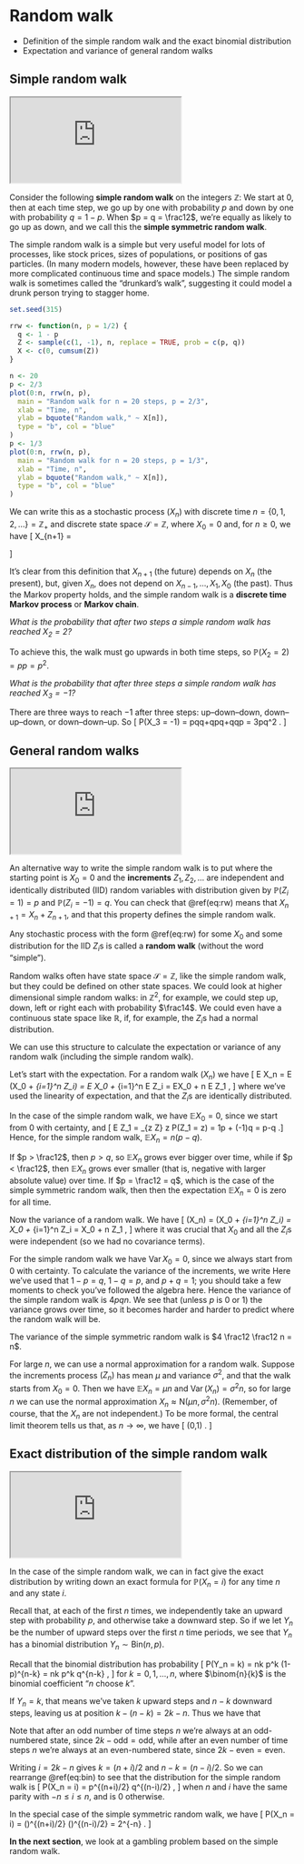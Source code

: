# Random walk  {#S02-random-walk}


\newcommand{\Var}{\operatorname{Var}}

::: {.mysummary}
* Definition of the simple random walk and the exact binomial distribution
* Expectation and variance of general random walks
:::



## Simple random walk {#simple-random-walk}


:::: {.videowrap}
::: {.videowrapper}
<iframe src="https://www.youtube.com/watch?v=GheAKHJCnuM"></iframe>
:::
::::



Consider the following **simple random walk** on the integers $\mathbb Z$: We start at $0$, then at each time step, we go up by one with probability $p$ and down by one with probability $q = 1-p$. When $p = q = \frac12$, we're equally as likely to go up as down, and we call this the **simple symmetric random walk**.

The simple random walk is a simple but very useful model for lots of processes, like stock prices, sizes of populations, or positions of gas particles. (In many modern models, however, these have been replaced by more complicated continuous time and space models.) The simple random walk is sometimes called the "drunkard's walk", suggesting it could model a drunk person trying to stagger home.

```r
set.seed(315)

rrw <- function(n, p = 1/2) {
  q <- 1 - p
  Z <- sample(c(1, -1), n, replace = TRUE, prob = c(p, q))
  X <- c(0, cumsum(Z))
}

n <- 20
p <- 2/3
plot(0:n, rrw(n, p),
  main = "Random walk for n = 20 steps, p = 2/3",
  xlab = "Time, n",
  ylab = bquote("Random walk," ~ X[n]),
  type = "b", col = "blue"
)
p <- 1/3
plot(0:n, rrw(n, p),
  main = "Random walk for n = 20 steps, p = 1/3",
  xlab = "Time, n",
  ylab = bquote("Random walk," ~ X[n]),
  type = "b", col = "blue"
)
```

We can write this as a stochastic process $(X_n)$ with discrete time $n = \{0,1,2,\dots\} = \mathbb Z_+$ and discrete state space $\mathcal S = \mathbb Z$, where $X_0 = 0$ and, for $n \geq 0$, we have
  \[ X_{n+1} = \begin{cases} X_n + 1 & \text{with probability $p$,} \\
                             X_n - 1 & \text{with probability $q$.} \end{cases} \]

It's clear from this definition that $X_{n+1}$ (the future) depends on $X_n$ (the present), but, given $X_n$, does not depend on $X_{n-1}, \dots, X_1, X_0$ (the past). Thus the Markov property holds, and the simple random walk is a **discrete time Markov process** or **Markov chain**.

::: {.example #rw1}
*What is the probability that after two steps a simple random walk has reached $X_2 = 2$?*

To achieve this, the walk must go upwards in both time steps, so $\mathbb P(X_2 = 2) = pp = p^2$.
:::


::: {.example #rw2}
*What is the probability that after three steps a simple random walk has reached $X_3 = -1$?*

There are three ways to reach $-1$ after three steps: up--down--down, down--up--down, or down--down--up. So 
\[ \mathbb P(X_3 = -1) = pqq+qpq+qqp = 3pq^2 . \]
:::



## General random walks  {#general-random-walks}


:::: {.videowrap}
::: {.videowrapper}
<iframe src="https://www.youtube.com/watch?v=LSgBKdVbHaM"></iframe>
:::
::::


An alternative way to write the simple random walk is to put
  \begin{equation}
    X_n = X_0 + \sum_{i=1}^n Z_i ,  (\#eq:rw)
  \end{equation}
where the starting point is $X_0 = 0$ and the **increments** $Z_1, Z_2, \dots$ are independent and identically distributed (IID) random variables with distribution given by $\mathbb P(Z_i = 1) = p$ and $\mathbb P(Z_i = -1) = q$. You can check that \@ref(eq:rw) means that $X_{n+1} = X_n + Z_{n+1}$, and that this property defines the simple random walk.

Any stochastic process with the form \@ref(eq:rw) for some $X_0$ and some distribution for the IID $Z_i$s is called a **random walk** (without the word "simple").

Random walks often have state space $\mathcal S = \mathbb Z$, like the simple random walk, but they could be defined on other state spaces. We could look at higher dimensional simple random walks: in $\mathbb Z^2$, for example, we could step up, down, left or right each with probability $\frac14$. We could even have a continuous state space like $\mathbb R$, if, for example, the $Z_i$s had a normal distribution. 

We can use this structure to calculate the expectation or variance of any random walk (including the simple random walk).

Let's start with the expectation. For a random walk $(X_n)$ we have
  \[ \mathbb E X_n = \mathbb E \left(X_0 + \sum_{i=1}^n Z_i\right) = \mathbb E X_0 + \sum_{i=1}^n \mathbb E Z_i = \mathbb EX_0 + n \mathbb E Z_1 , \]
where we've used the linearity of expectation, and that the $Z_i$s are identically distributed.

In the case of the simple random walk, we have $\mathbb E X_0 = 0$, since we start from $0$ with certainty, and
  \[ \mathbb E Z_1 = \sum_{z \in \mathbb Z} z \mathbb P(Z_1 = z) = 1\times p + (-1)\times q = p-q .\]
Hence, for the simple random walk, $\mathbb EX_n = n(p-q)$.

If $p > \frac12$, then $p > q$, so $\mathbb E X_n$ grows ever bigger over time, while if $p < \frac12$, then $\mathbb E X_n$ grows ever smaller (that is, negative with larger absolute value) over time. If $p = \frac12 = q$, which is the case of the simple symmetric random walk, then then the expectation $\mathbb E X_n = 0$  is zero for all time.

Now the variance of a random walk. We have
  \[ \Var(X_n) = \Var \left(X_0 + \sum_{i=1}^n Z_i\right) = \Var X_0 + \sum_{i=1}^n \Var Z_i = \Var X_0 + n \Var Z_1 , \]
where it was crucial that $X_0$ and all the $Z_i$s were independent (so we had no covariance terms).

For the simple random walk we have $\Var X_0 = 0$, since we always start from $0$ with certainty. To calculate the variance of the increments, we write
  \begin{align*}
  \Var(Z_1) &= \mathbb E (Z_1 - \mathbb EZ_1)^2 \\
            &= p\big(1 - (p-q)\big)^2 + q \big( {-1} - (p-q)\big)^2\\
            &= p(2q)^2 + q(-2p)^2\\
            &= 4pq^2 + 4p^2q \\
            &= 4pq(p+q) \\
            &= 4pq .
  \end{align*}
Here we've used that $1-p = q$, $1-q=p$, and $p+q = 1$; you should take a few moments to check you've followed the algebra here. Hence the variance of the simple random walk is $4pqn$. We see that (unless $p$ is $0$ or $1$) the variance grows over time, so it becomes harder and harder to predict where the random walk will be.

The variance of the simple symmetric random walk is $4 \frac12 \frac12 n = n$.

For large $n$, we can use a normal approximation for a random walk. Suppose the increments process $(Z_n)$ has mean $\mu$ and variance $\sigma^2$, and that the walk starts from $X_0 = 0$. Then we have $\mathbb E X_n = \mu n$ and $\Var(X_n) = \sigma^2 n$, so for large $n$ we can use the normal approximation $X_n \approx \mathrm{N}(\mu n, \sigma^2 n)$. (Remember, of course, that the $X_n$ are not independent.) To be more formal, the central limit theorem tells us that, as $n \to \infty$, we have
  \[ \frac{X_n - n\mu}{\sigma \sqrt{n}} \to \mathrm{N}(0,1) . \]



## Exact distribution of the simple random walk  {#exact-distribution}


:::: {.videowrap}
::: {.videowrapper}
<iframe src="https://www.youtube.com/watch?v=Ih-a29tPcpw"></iframe>
:::
::::


In the case of the simple random walk, we can in fact give the exact distribution by writing down an exact formula for $\mathbb P(X_n = i)$ for any time $n$ and any state $i$.

Recall that, at each of the first $n$ times, we independently take an upward step with probability $p$, and otherwise take a downward step. So if we let $Y_n$ be the number of upward steps over the first $n$ time periods, we see that $Y_n$ has a binomial distribution $Y_n \sim \text{Bin}(n,p)$.

Recall that the binomial distribution has probability
  \[  \mathbb P(Y_n = k)  = \binom nk p^k (1-p)^{n-k} = \binom nk p^k q^{n-k} , \]
for $k = 0,1,\dots, n$, where $\binom{n}{k}$ is the binomial coefficient "$n$ choose $k$".

If $Y_n = k$, that means we've taken $k$ upward steps and $n-k$ downward steps, leaving us at position $k - (n-k) = 2k - n$. Thus we have that
  \begin{equation}
  \mathbb P(X_n = 2k - n) = \mathbb P(Y_n = k) = \binom nk p^k q^{n-k} .  (\#eq:bin)
  \end{equation}

Note that after an odd number of time steps $n$ we're always at an odd-numbered state, since $2k - \text{odd} = \text{odd}$, while after an even number of time steps $n$ we're always at an even-numbered state, since $2k - \text{even} = \text{even}$.

Writing $i = 2k - n$ gives $k = (n+i)/2$ and $n-k = (n-i)/2$. So we can rearrange \@ref(eq:bin) to see that the distribution for the simple random walk is
  \[ \mathbb P(X_n = i) =  \binom{n}{(n+i)/2} p^{(n+i)/2} q^{(n-i)/2} , \]
when $n$ and $i$ have the same parity with $-n \leq i \leq n$, and is $0$ otherwise.

In the special case of the simple symmetric random walk, we have
  \[ \mathbb P(X_n = i) = \binom{n}{(n+i)/2} \left(\frac12\right)^{(n+i)/2} \left(\frac12\right)^{(n-i)/2} = \binom{n}{(n+i)/2} 2^{-n} . \]


::: {.mysummary}
**In the next section**, we look at a gambling problem based on the simple random walk.
:::



